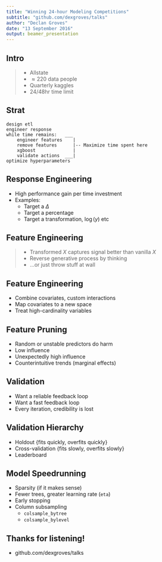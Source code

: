 ```yaml
---
title: "Winning 24-hour Modeling Competitions"
subtitle: "github.com/dexgroves/talks"
author: "Declan Groves"
date: "13 September 2016"
output: beamer_presentation
---
```


## Intro

>  - Allstate
>  - $\approx 220$ data people
>  - Quarterly kaggles
>  - 24/48hr time limit

## Strat

```
design etl
engineer response
while time remains:   ___
    engineer features    |
    remove features      |-- Maximize time spent here
    xgboost              |
    validate actions  ___|
optimize hyperparameters
```

<!-- Words on what a gbm is. xgboost -->

<!-- Zhang said that ideas last about a week, so plenty of time -->

<!-- Small data: linear models. Stuff with greater resources: other models. -->

## Response Engineering

 - High performance gain per time investment
 - Examples:
    - Target a $\Delta$
    - Target a percentage
    - Target a transformation, $\log(y)$ etc

## Feature Engineering

>  - Transformed $X$ captures signal better than vanilla $X$
>  - Reverse generative process by thinking
>  - ...or just throw stuff at wall

## Feature Engineering

  - Combine covariates, custom interactions
  - Map covariates to a new space
  - Treat high-cardinality variables

<!-- ## Feature Engineering Examples

  - Dates $\rightarrow$ time since something
  - Counts $\rightarrow$ fractions
  - Ordinals $\rightarrow$ ordinals vs group averages
 -->

## Feature Pruning

  - Random or unstable predictors do harm
  - Low influence
  - Unexpectedly high influence
  - Counterintuitive trends (marginal effects)

<!-- ## Collaborating

```R
add_dex_features <- function(df) {
  ...
  df
}
```

```R
source("add_dex_features.R")
...
df <- add_dex_features(df)
df <- add_cdc_features(df)
df <- add_jeremy_features(df)
df <- add_jesse_features(df)
...
``` -->

<!-- Say words on importance of version control, etc, should be obvious. -->

## Validation

  - Want a reliable feedback loop
  - Want a fast feedback loop
  - Every iteration, credibility is lost

<!-- Tradeoff. Zhang "think more and try less". -->

## Validation Hierarchy

  - Holdout {fits quickly, overfits quickly}
  - Cross-validation {fits slowly, overfits slowly}
  - Leaderboard

## Model Speedrunning

  - Sparsity (if it makes sense)
  - Fewer trees, greater learning rate (`eta`)
  - Early stopping
  - Column subsampling
    - `colsample_bytree`
    - `colsample_bylevel`

## Thanks for listening!

  - github.com/dexgroves/talks

  <!-- Make this better though -->
